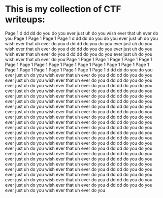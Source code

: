 # This is my collection of CTF writeups:
Page 1
d
dd
dd
do you 
do you ever just uh
do you wish ever that
uh ever do you
Page 1
Page 1
Page 1
Page 1
d
dd
dd
do you 
do you ever just uh
do you wish ever that
uh ever do you
d
dd
dd
do you 
do you ever just uh
do you wish ever that
uh ever do you
d
dd
dd
do you 
do you ever just uh
do you wish ever that
uh ever do you
d
dd
dd
do you 
do you ever just uh
do you wish ever that
uh ever do you
Page 1
Page 1
Page 1
Page 1
Page 1
Page 1
Page 1
Page 1
Page 1
Page 1
Page 1
Page 1
Page 1
Page 1
Page 1
Page 1
Page 1
Page 1
Page 1
Page 1
Page 1
Page 1
Page 1
d
dd
dd
do you 
do you ever just uh
do you wish ever that
uh ever do you
d
dd
dd
do you 
do you ever just uh
do you wish ever that
uh ever do you
d
dd
dd
do you 
do you ever just uh
do you wish ever that
uh ever do you
d
dd
dd
do you 
do you ever just uh
do you wish ever that
uh ever do you
d
dd
dd
do you 
do you ever just uh
do you wish ever that
uh ever do you
d
dd
dd
do you 
do you ever just uh
do you wish ever that
uh ever do you
d
dd
dd
do you 
do you ever just uh
do you wish ever that
uh ever do you
d
dd
dd
do you 
do you ever just uh
do you wish ever that
uh ever do you
d
dd
dd
do you 
do you ever just uh
do you wish ever that
uh ever do you
d
dd
dd
do you 
do you ever just uh
do you wish ever that
uh ever do you
d
dd
dd
do you 
do you ever just uh
do you wish ever that
uh ever do you
d
dd
dd
do you 
do you ever just uh
do you wish ever that
uh ever do you
d
dd
dd
do you 
do you ever just uh
do you wish ever that
uh ever do you
d
dd
dd
do you 
do you ever just uh
do you wish ever that
uh ever do you
d
dd
dd
do you 
do you ever just uh
do you wish ever that
uh ever do you
d
dd
dd
do you 
do you ever just uh
do you wish ever that
uh ever do you
d
dd
dd
do you 
do you ever just uh
do you wish ever that
uh ever do you
d
dd
dd
do you 
do you ever just uh
do you wish ever that
uh ever do you
d
dd
dd
do you 
do you ever just uh
do you wish ever that
uh ever do you
d
dd
dd
do you 
do you ever just uh
do you wish ever that
uh ever do you
d
dd
dd
do you 
do you ever just uh
do you wish ever that
uh ever do you
d
dd
dd
do you 
do you ever just uh
do you wish ever that
uh ever do you
d
dd
dd
do you 
do you ever just uh
do you wish ever that
uh ever do you